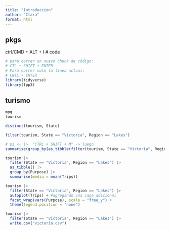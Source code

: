 ```yaml
---
title: "Introduccion"
author: "Clara"
format: html
---
```


## pkgs

ctrl/CMD + ALT + I # code

```r
# para correr un nuevo chunk de código:
# CTL + SHIFT + ENTER
# Para correr solo la línea actual:
# CNTL + ENTER
library(tidyverse)
library(fpp3)
```

## turismo 

```r
mpg 
tourism
```
```r
distinct(tourism, State)
```

```r
filter(tourism, State == "Victoria", Region == "Lakes")
```
```r
# pi <- |>  "CTRL + SHIFT + M" -> luego
summarise(group_by(as_tibble(filter(tourism, State == "Victoria", Region == "Lakes")), Purpose), media = mean(Trips))
```

```r
tourism |> 
  filter(State == "Victoria", Region == "Lakes") |> 
  as_tibble() |> 
  group_by(Purpose) |> 
  summarise(media = mean(Trips))
```
```r
tourism |> 
  filter(State == "Victoria", Region == "Lakes") |> 
  autoplot(Trips) + #agregando una capa adicional
  facet_wrap(vars(Purpose), scale = "free_y") + 
  theme(legend.position = "none")
```

```r
tourism |> 
  filter(State == "Victoria", Region == "Lakes") |> 
  write.csv("victoria.csv")
```

